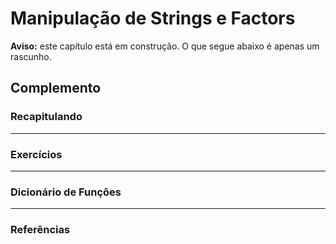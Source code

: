 # Manipulação de Strings e Factors {#strings-factors}

**Aviso:** este capítulo está em construção. O que segue abaixo é apenas um rascunho.



<div class="double-hrule"></div>

## Complemento {.unlisted .unnumbered}

### Recapitulando {-}


---

### Exercícios {-}


---

### Dicionário de Funções {-}


---

### Referências {-}

